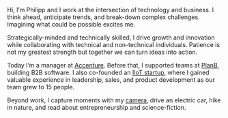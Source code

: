 Hi, I’m Philipp and I work at the intersection of technology and business. I think ahead, anticipate trends, and break-down complex challenges. Imagining what could be possible excites me. 

Strategically-minded and technically skilled, I drive growth and innovation while collaborating with technical and non-technical individuals. Patience is not my greatest strength but together we can turn ideas into action. 

Today I’m a manager at [Accenture](https://www.accenture.com/). Before that, I supported teams at [PlanB](https://www.planb.net), building B2B software. I also co-founded an [IIoT startup](https://www.conclurer.com), where I gained valuable experience in leadership, sales, and product development as our team grew to 15 people.

Beyond work, I capture moments with my [camera](/stuff), drive an electric car, hike in nature, and read about entrepreneurship and science-fiction.